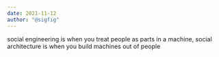```yaml
---
date: 2021-11-12
author: "@sigfig"
---
```


social engineering is when you treat people as parts in a machine, social architecture is when you build machines out of people
